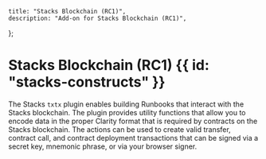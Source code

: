     title: "Stacks Blockchain (RC1)",
    description: "Add-on for Stacks Blockchain (RC1)",
};

# Stacks Blockchain (RC1) {{ id: "stacks-constructs" }}

The Stacks `txtx` plugin enables building Runbooks that interact with the Stacks blockchain. 
The plugin provides utility functions that allow you to encode data in the proper Clarity format that is required by contracts on the Stacks blockchain.
The actions can be used to create valid transfer, contract call, and contract deployment transactions that can be signed via a secret key, mnemonic phrase, or via your browser signer. 
